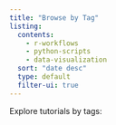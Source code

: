 ```yaml
---
title: "Browse by Tag"
listing:
  contents:
    - r-workflows
    - python-scripts
    - data-visualization
  sort: "date desc"
  type: default
  filter-ui: true
---
```


Explore tutorials by tags:
